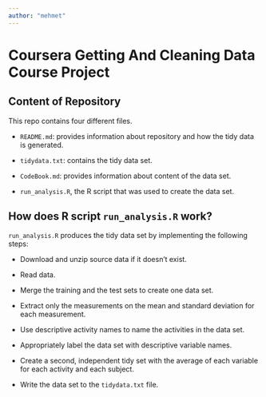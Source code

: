 ---
author: "mehmet"
---

# Coursera Getting And Cleaning Data Course Project

## Content of Repository

This repo contains four different files. 

* `README.md`: provides information about repository and how the tidy data is generated.

* `tidydata.txt`: contains the tidy data set.

* `CodeBook.md`: provides information about content of the data set.

* `run_analysis.R`, the R script that was used to create the data set.


## How does R script `run_analysis.R` work?

`run_analysis.R` produces the tidy data set by implementing the following steps:

* Download and unzip source data if it doesn't exist.

* Read data.

* Merge the training and the test sets to create one data set.

* Extract only the measurements on the mean and standard deviation for each measurement.

* Use descriptive activity names to name the activities in the data set.

* Appropriately label the data set with descriptive variable names.

* Create a second, independent tidy set with the average of each variable for each activity and each subject.

* Write the data set to the `tidydata.txt` file.